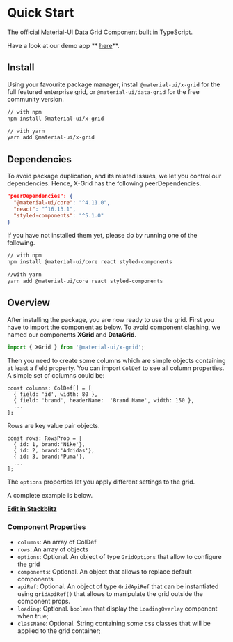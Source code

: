 
# Quick Start

<Meta title="1. Docs/1. Quick Start" component={XGrid} />

The official Material-UI Data Grid Component built in TypeScript.

Have a look at our demo app ** [here](https://muix-preview.netlify.app/#/grid)**.

## Install

Using your favourite package manager, install `@material-ui/x-grid` for the full featured enterprise grid, or `@material-ui/data-grid` for the free community version.

```sh
// with npm
npm install @material-ui/x-grid

// with yarn
yarn add @material-ui/x-grid
```

## Dependencies

To avoid package duplication, and its related issues, we let you control our dependencies.
Hence, X-Grid has the following peerDependencies.

```json
"peerDependencies": {
  "@material-ui/core": "^4.11.0",
  "react": "^16.13.1",
  "styled-components": "^5.1.0"
}
```

If you have not installed them yet, please do by running one of the following.

```sh
// with npm
npm install @material-ui/core react styled-components

//with yarn
yarn add @material-ui/core react styled-components
```

## Overview

After installing the package, you are now ready to use the grid.
First you have to import the component as below.
To avoid component clashing, we named our components **XGrid** and **DataGrid**.

```js
import { XGrid } from '@material-ui/x-grid';
```

Then you need to create some columns which are simple objects containing at least a field property.
You can import `ColDef` to see all column properties.
A simple set of columns could be:

```tsx
const columns: ColDef[] = [
  { field: 'id', width: 80 },
  { field: 'brand', headerName:  'Brand Name', width: 150 },
  ...
];
```

Rows are key value pair objects.

```tsx
const rows: RowsProp = [
  { id: 1, brand:'Nike'},
  { id: 2, brand:'Addidas'},
  { id: 3, brand:'Puma'},
  ...
];
```

The `options` properties let you apply different settings to the grid.

A complete example is below.

<QuickStartDemo />

**[Edit in Stackblitz](https://stackblitz.com/edit/x-grid-overview-demo)**

### Component Properties

- `columns`: An array of ColDef
- `rows`: An array of objects
- `options`: Optional. An object of type `GridOptions` that allow to configure the grid
- `components`: Optional. An object that allows to replace default components
- `apiRef`: Optional. An object of type `GridApiRef` that can be instantiated using `gridApiRef()` that allows to manipulate the grid outside the component props.
- `loading`: Optional. `boolean` that display the `LoadingOverlay` component when true;
- `className`: Optional. String containing some css classes that will be applied to the grid container;


